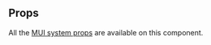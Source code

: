 
<Meta of={Stories} />

<DocsHeader componentName="Typography" stories={Stories} themeProviderRequired />

## Props

All the [MUI system props](https://mui.com/system/properties/) are available on
this component.

<ArgTypes of={Stories} />
